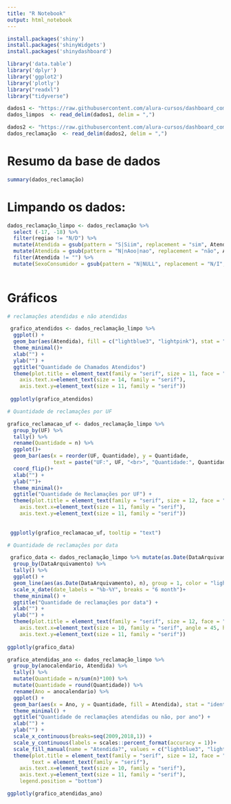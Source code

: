 ---
title: "R Notebook"
output: html_notebook
---

```{r}
install.packages('shiny')
install.packages('shinyWidgets')
install.packages('shinydashboard')
```

```{r}
library('data.table')
library('dplyr')
library('ggplot2')
library('plotly')
library("readxl")
library("tidyverse")
```

```{r}

dados1 <- "https://raw.githubusercontent.com/alura-cursos/dashboard_com_r/dados/dados_limpos.csv"
dados_limpos  <- read_delim(dados1, delim = ",")

dados2 <- "https://raw.githubusercontent.com/alura-cursos/dashboard_com_r/dados/reclamacao.csv"
dados_reclamação  <- read_delim(dados2, delim = ",")

```

# Resumo da base de dados

```{r}

summary(dados_reclamação)

```

# Limpando os dados: 

```{r}

dados_reclamação_limpo <- dados_reclamação %>% 
  select (-17, -18) %>% 
  filter(regiao != "N/D") %>% 
  mutate(Atendida = gsub(pattern = "S|Siim", replacement = "sim", Atendida)) %>% 
  mutate(Atendida = gsub(pattern = "N|nAoo|nao", replacement = "não", Atendida)) %>% 
  filter(Atendida != "") %>% 
  mutate(SexoConsumidor = gsub(pattern = "N|NULL", replacement = "N/I", SexoConsumidor)) 
  
```


# Gráficos 

```{r}

# reclamações atendidas e não atendidas

 grafico_atendidos <- dados_reclamação_limpo %>% 
  ggplot() +
  geom_bar(aes(Atendida), fill = c("lightblue3", "lightpink"), stat = "count", width = 0.80, colour="white", alpha = 0.9)+
  theme_minimal()+
  xlab("") +
  ylab("") +
  ggtitle("Quantidade de Chamados Atendidos")
  theme(plot.title = element_text(family = "serif", size = 11, face = "bold", vjust = 0.5, colour = "black"),
    axis.text.x=element_text(size = 14, family = "serif"),
    axis.text.y=element_text(size = 11, family = "serif"))
  
 ggplotly(grafico_atendidos) 

```


```{r}

# Quantidade de reclamações por UF

grafico_reclamacao_uf <- dados_reclamação_limpo %>% 
  group_by(UF) %>% 
  tally() %>% 
  rename(Quantidade = n) %>% 
  ggplot()+
  geom_bar(aes(x = reorder(UF, Quantidade), y = Quantidade,
               text = paste("UF:", UF, "<br>", "Quantidade:", Quantidade)), fill = "lightblue3", stat = "identity")+
  coord_flip()+
  xlab("") +
  ylab("")+ 
  theme_minimal()+
  ggtitle("Quantidade de Reclamações por UF") +
  theme(plot.title = element_text(family = "serif", size = 12, face = "bold", vjust = 0.5, colour = "black"),
    axis.text.x=element_text(size = 11, family = "serif"),
    axis.text.y=element_text(size = 11, family = "serif"))
  
  
 ggplotly(grafico_reclamacao_uf, tooltip = "text") 

```


```{r}

# Quantidade de reclamações por data

 grafico_data <- dados_reclamação_limpo %>% mutate(as.Date(DataArquivamento)) %>% 
  group_by(DataArquivamento) %>% 
  tally() %>% 
  ggplot() +
  geom_line(aes(as.Date(DataArquivamento), n), group = 1, color = "lightblue3")+
  scale_x_date(date_labels = "%b-%Y", breaks = "6 month")+
  theme_minimal() +
  ggtitle("Quantidade de reclamações por data") + 
  xlab("") +
  ylab("") +
  theme(plot.title = element_text(family = "serif", size = 12, face = "bold", vjust = 0.5, colour = "black"),
    axis.text.x=element_text(size = 10, family = "serif", angle = 45, hjust = 1),
    axis.text.y=element_text(size = 11, family = "serif"))
  
ggplotly(grafico_data) 
```


```{r}

grafico_atendidas_ano <- dados_reclamação_limpo %>% 
  group_by(anocalendario, Atendida) %>% 
  tally() %>% 
  mutate(Quantidade = n/sum(n)*100) %>%
  mutate(Quantidade = round(Quantidade)) %>% 
  rename(Ano = anocalendario) %>% 
  ggplot() +
  geom_bar(aes(x = Ano, y = Quantidade, fill = Atendida), stat = "identity", position = position_fill()) + 
  theme_minimal() + 
  ggtitle("Quantidade de reclamações atendidas ou não, por ano") + 
  xlab("") +
  ylab("") +
  scale_x_continuous(breaks=seq(2009,2018,1)) + 
  scale_y_continuous(labels = scales::percent_format(accuracy = 1))+
  scale_fill_manual(name = "Atendida?", values = c("lightblue3", "lightpink"), labels = c("Sim", "Não"))+
  theme(plot.title = element_text(family = "serif", size = 12, face = "bold", vjust = 0.5, colour = "black"),
        text = element_text(family = "serif"),
    axis.text.x=element_text(size = 10, family = "serif"),
    axis.text.y=element_text(size = 11, family = "serif"),
    legend.position = "bottom")

ggplotly(grafico_atendidas_ano) 

```


